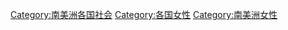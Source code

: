 [[Category:南美洲各国社会|Category:南美洲各国社会]]
[[Category:各国女性|Category:各国女性]]
[[Category:南美洲女性|Category:南美洲女性]]